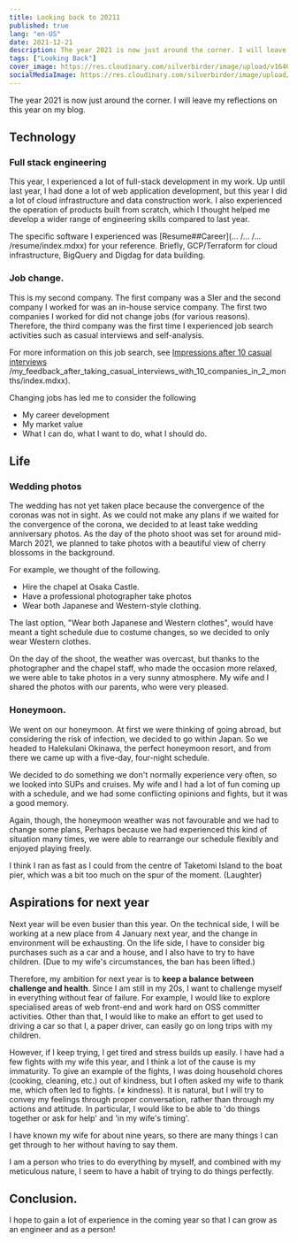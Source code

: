 ```yaml
---
title: Looking back to 20211
published: true
lang: "en-US"
date: 2021-12-21
description: The year 2021 is now just around the corner. I will leave my reflections on this year on my blog.
tags: ["Looking Back"]
cover_image: https://res.cloudinary.com/silverbirder/image/upload/v1640236996/silver-birder.github.io/blog/okinawa_photo.jpg
socialMediaImage: https://res.cloudinary.com/silverbirder/image/upload/v1640236996/silver-birder.github.io/blog/okinawa_photo.jpg
---
```


The year 2021 is now just around the corner. I will leave my reflections on this year on my blog.

## Technology

### Full stack engineering

This year, I experienced a lot of full-stack development in my work.
Up until last year, I had done a lot of web application development, but this year I did a lot of cloud infrastructure and data construction work.
I also experienced the operation of products built from scratch, which I thought helped me develop a wider range of engineering skills compared to last year.

The specific software I experienced was [Resume##Career](... /... /... /resume/index.mdxx) for your reference. Briefly, GCP/Terraform for cloud infrastructure, BigQuery and Digdag for data building.

### Job change.

This is my second company.
The first company was a SIer and the second company I worked for was an in-house service company.
The first two companies I worked for did not change jobs (for various reasons).
Therefore, the third company was the first time I experienced job search activities such as casual interviews and self-analysis.

For more information on this job search, see [Impressions after 10 casual interviews](...) /my_feedback_after_taking_casual_interviews_with_10_companies_in_2_months/index.mdxx).

Changing jobs has led me to consider the following

- My career development
- My market value
- What I can do, what I want to do, what I should do.

## Life

### Wedding photos

The wedding has not yet taken place because the convergence of the coronas was not in sight.
As we could not make any plans if we waited for the convergence of the corona, we decided to at least take wedding anniversary photos.
As the day of the photo shoot was set for around mid-March 2021, we planned to take photos with a beautiful view of cherry blossoms in the background.

For example, we thought of the following.

- Hire the chapel at Osaka Castle.
- Have a professional photographer take photos
- Wear both Japanese and Western-style clothing.

The last option, "Wear both Japanese and Western clothes", would have meant a tight schedule due to costume changes, so we decided to only wear Western clothes.

On the day of the shoot, the weather was overcast, but thanks to the photographer and the chapel staff, who made the occasion more relaxed, we were able to take photos in a very sunny atmosphere.
My wife and I shared the photos with our parents, who were very pleased.

### Honeymoon.

We went on our honeymoon.
At first we were thinking of going abroad, but considering the risk of infection, we decided to go within Japan.
So we headed to Halekulani Okinawa, the perfect honeymoon resort, and from there we came up with a five-day, four-night schedule.

We decided to do something we don't normally experience very often, so we looked into SUPs and cruises.
My wife and I had a lot of fun coming up with a schedule, and we had some conflicting opinions and fights, but it was a good memory.

Again, though, the honeymoon weather was not favourable and we had to change some plans,
Perhaps because we had experienced this kind of situation many times, we were able to rearrange our schedule flexibly and enjoyed playing freely.

I think I ran as fast as I could from the centre of Taketomi Island to the boat pier, which was a bit too much on the spur of the moment. (Laughter)

## Aspirations for next year

Next year will be even busier than this year.
On the technical side, I will be working at a new place from 4 January next year, and the change in environment will be exhausting.
On the life side, I have to consider big purchases such as a car and a house, and I also have to try to have children. (Due to my wife's circumstances, the ban has been lifted.)

Therefore, my ambition for next year is to **keep a balance between challenge and health**.
Since I am still in my 20s, I want to challenge myself in everything without fear of failure.
For example, I would like to explore specialised areas of web front-end and work hard on OSS committer activities.
Other than that, I would like to make an effort to get used to driving a car so that I, a paper driver, can easily go on long trips with my children.

However, if I keep trying, I get tired and stress builds up easily.
I have had a few fights with my wife this year, and I think a lot of the cause is my immaturity.
To give an example of the fights, I was doing household chores (cooking, cleaning, etc.) out of kindness, but I often asked my wife to thank me, which often led to fights. (≠ kindness).
It is natural, but I will try to convey my feelings through proper conversation, rather than through my actions and attitude.
In particular, I would like to be able to 'do things together or ask for help' and 'in my wife's timing'.

I have known my wife for about nine years, so there are many things I can get through to her without having to say them.

I am a person who tries to do everything by myself, and combined with my meticulous nature, I seem to have a habit of trying to do things perfectly.

## Conclusion.

I hope to gain a lot of experience in the coming year so that I can grow as an engineer and as a person!
